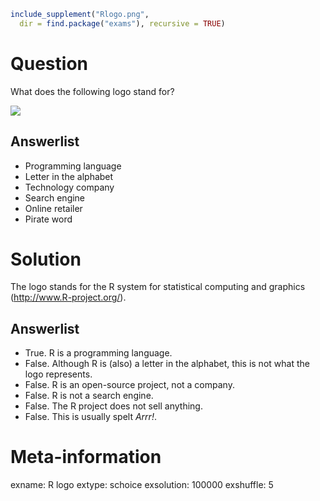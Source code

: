 ```r
include_supplement("Rlogo.png",
  dir = find.package("exams"), recursive = TRUE)
```

Question
========
What does the following logo stand for?

![](Rlogo.png)

Answerlist
----------
* Programming language
* Letter in the alphabet
* Technology company
* Search engine
* Online retailer
* Pirate word


Solution
========
The logo stands for the R system for statistical computing and graphics (<http://www.R-project.org/>).

Answerlist
----------
* True. R is a programming language.
* False. Although R is (also) a letter in the alphabet, this is not what the logo represents.
* False. R is an open-source project, not a company.
* False. R is not a search engine.
* False. The R project does not sell anything.
* False. This is usually spelt _Arrr!_.


Meta-information
================
exname: R logo
extype: schoice
exsolution: 100000
exshuffle: 5
